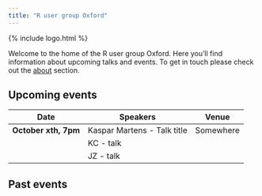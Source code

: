 ```yaml
---
title: "R user group Oxford"
---
```


<div class="head_logo">
 {% include logo.html %}
</div>

Welcome to the home of the R user group Oxford. Here you'll find information about upcoming talks and events. To get in touch please check out the [about](about.html) section.

## Upcoming events

Date | Speakers | Venue
---- | -------- | -----
<b> October xth, 7pm </b>  | Kaspar Martens - Talk title | Somewhere
&nbsp; | KC - talk | &nbsp;
&nbsp; | JZ - talk | &nbsp;



## Past events